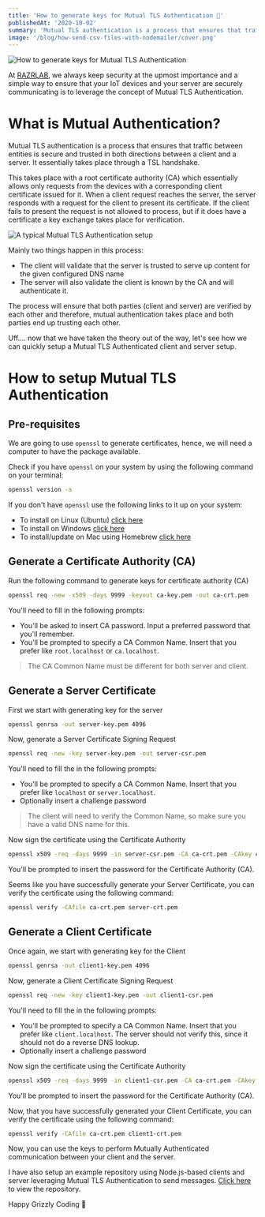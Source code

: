 ```yaml
---
title: 'How to generate keys for Mutual TLS Authentication 🔑'
publishedAt: '2020-10-02'
summary: 'Mutual TLS authentication is a process that ensures that traffic between entities is secure and trusted in both directions between a client and a server. It essentially takes place through a TSL handshake. Here is a quickie on how to generate certificates and perform Mutual TLS Authentication between a client and a server.'
image: '/blog/how-send-csv-files-with-nodemailer/cover.png'
---
```


![How to generate keys for Mutual TLS Authentication](/blog/how-to-generate-keys-for-mutual-tls-authentication/cover.png)

At [RAZRLAB](https://razrlab.com), we always keep security at the upmost importance and a simple way to ensure that your IoT devices and your server are securely communicating is to leverage the concept of Mutual TLS Authentication.

# What is Mutual Authentication?

Mutual TLS authentication is a process that ensures that traffic between entities is secure and trusted in both directions between a client and a server. It essentially takes place through a TSL handshake.

This takes place with a root certificate authority (CA) which essentially allows only requests from the devices with a corresponding client certificate issued for it. When a client request reaches the server, the server responds with a request for the client to present its certificate. If the client fails to present the request is not allowed to process, but if it does have a certificate a key exchange takes place for verification.

![A typical Mutual TLS Authentication setup](/blog/how-to-generate-keys-for-mutual-tls-authentication/typical-mutual-authentication-setup.png)

Mainly two things happen in this process:

- The client will validate that the server is trusted to serve up content for the given configured DNS name
- The server will also validate the client is known by the CA and will authenticate it.

The process will ensure that both parties (client and server) are verified by each other and therefore, mutual authentication takes place and both parties end up trusting each other.

Uff.... now that we have taken the theory out of the way, let's see how we can quickly setup a Mutual TLS Authenticated client and server setup.

# How to setup Mutual TLS Authentication

## Pre-requisites

We are going to use `openssl` to generate certificates, hence, we will need a computer to have the package available.

Check if you have `openssl` on your system by using the following command on your terminal:

```bash
openssl version -a
```

If you don't have `openssl` use the following links to it up on your system:

- To install on Linux (Ubuntu) [click here](https://cloudwafer.com/blog/installing-openssl-on-ubuntu-16-04-18-04/)
- To install on Windows [click here](https://stackoverflow.com/a/51378493/3779309)
- To install/update on Mac using Homebrew [click here](https://medium.com/@katopz/how-to-upgrade-openssl-8d005554401)

## Generate a Certificate Authority (CA)

Run the following command to generate keys for certificate authority (CA)

```bash
openssl req -new -x509 -days 9999 -keyout ca-key.pem -out ca-crt.pem
```

You'll need to fill in the following prompts:

- You'll be asked to insert CA password. Input a preferred password that you'll remember.
- You'll be prompted to specify a CA Common Name. Insert that you prefer like `root.localhost` or `ca.localhost`.

> The CA Common Name must be different for both server and client.

## Generate a Server Certificate

First we start with generating key for the server

```bash
openssl genrsa -out server-key.pem 4096
```

Now, generate a Server Certificate Signing Request

```bash
openssl req -new -key server-key.pem -out server-csr.pem
```

You'll need to fill the in the following prompts:

- You'll be prompted to specify a CA Common Name. Insert that you prefer like `localhost` or `server.localhost`.
- Optionally insert a challenge password

> The client will need to verify the Common Name, so make sure you have a valid DNS name for this.

Now sign the certificate using the Certificate Authority

```bash
openssl x509 -req -days 9999 -in server-csr.pem -CA ca-crt.pem -CAkey ca-key.pem -CAcreateserial -out server-crt.pem
```

You'll be prompted to insert the password for the Certificate Authority (CA).

Seems like you have successfully generate your Server Certificate, you can verify the certificate using the following command:

```bash
openssl verify -CAfile ca-crt.pem server-crt.pem
```

## Generate a Client Certificate

Once again, we start with generating key for the Client

```bash
openssl genrsa -out client1-key.pem 4096
```

Now, generate a Client Certificate Signing Request

```bash
openssl req -new -key client1-key.pem -out client1-csr.pem
```

You'll need to fill the in the following prompts:

- You'll be prompted to specify a CA Common Name. Insert that you prefer like `client.localhost`. The server should not verify this, since it should not do a reverse DNS lookup.
- Optionally insert a challenge password

Now sign the certificate using the Certificate Authority

```bash
openssl x509 -req -days 9999 -in client1-csr.pem -CA ca-crt.pem -CAkey ca-key.pem -CAcreateserial -out client1-crt.pem
```

You'll be prompted to insert the password for the Certificate Authority (CA).

Now, that you have successfully generated your Client Certificate, you can verify the certificate using the following command:

```bash
openssl verify -CAfile ca-crt.pem client1-crt.pem
```

Now, you can use the keys to perform Mutually Authenticated communication between your client and the server.

I have also setup an example repository using Node.js-based clients and server leveraging Mutual TLS Authentication to send messages. [Click here](https://github.com/zubair1024/mutual-tls-authentication) to view the repository.

Happy Grizzly Coding 🐻
